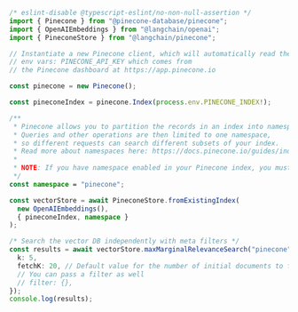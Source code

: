 ```typescript
/* eslint-disable @typescript-eslint/no-non-null-assertion */
import { Pinecone } from "@pinecone-database/pinecone";
import { OpenAIEmbeddings } from "@langchain/openai";
import { PineconeStore } from "@langchain/pinecone";

// Instantiate a new Pinecone client, which will automatically read the
// env vars: PINECONE_API_KEY which comes from
// the Pinecone dashboard at https://app.pinecone.io

const pinecone = new Pinecone();

const pineconeIndex = pinecone.Index(process.env.PINECONE_INDEX!);

/**
 * Pinecone allows you to partition the records in an index into namespaces.
 * Queries and other operations are then limited to one namespace,
 * so different requests can search different subsets of your index.
 * Read more about namespaces here: https://docs.pinecone.io/guides/indexes/use-namespaces
 *
 * NOTE: If you have namespace enabled in your Pinecone index, you must provide the namespace when creating the PineconeStore.
 */
const namespace = "pinecone";

const vectorStore = await PineconeStore.fromExistingIndex(
  new OpenAIEmbeddings(),
  { pineconeIndex, namespace }
);

/* Search the vector DB independently with meta filters */
const results = await vectorStore.maxMarginalRelevanceSearch("pinecone", {
  k: 5,
  fetchK: 20, // Default value for the number of initial documents to fetch for reranking.
  // You can pass a filter as well
  // filter: {},
});
console.log(results);
```